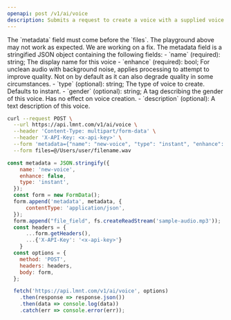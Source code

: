 ```yaml
---
openapi: post /v1/ai/voice
description: Submits a request to create a voice with a supplied voice configuration and a batch of input audio data.
---
```

<Warning>
The `metadata` field must come before the `files`. The playground above may not work as expected. We are working on a fix.
</Warning>

<Note>
The metadata field is a stringified JSON object containing the following fields:
- `name` (required): string; The display name for this voice 
- `enhance` (required): bool; For unclean audio with background noise, applies processing to attempt to improve quality. Not on by default as it can also degrade quality in some circumstances. 
- `type` (optional): string; The type of voice to create. Defaults to instant. 
- `gender` (optional): string; A tag describing the gender of this voice. Has no effect on voice creation. 
- `description` (optional): A text description of this voice.
</Note>

<RequestExample>

```bash cURL
curl --request POST \
  --url https://api.lmnt.com/v1/ai/voice \
  --header 'Content-Type: multipart/form-data' \
  --header 'X-API-Key: <x-api-key>' \
  --form 'metadata={"name": "new-voice", "type": "instant", "enhance": false}; type=application/json' \
  --form files=@/Users/user/filename.wav
```

```javascript JavaScript
const metadata = JSON.stringify({
    name: 'new-voice',
    enhance: false,
    type: 'instant',
  });
  const form = new FormData();
  form.append('metadata', metadata, {
      contentType: 'application/json',
  });
  form.append("file_field", fs.createReadStream('sample-audio.mp3'));
  const headers = {
      ...form.getHeaders(),
      ...{'X-API-Key': '<x-api-key>'}
    } 
  const options = {
    method: 'POST',
    headers: headers,
    body: form,
  };

  fetch('https://api.lmnt.com/v1/ai/voice', options)
    .then(response => response.json())
    .then(data => console.log(data))
    .catch(err => console.error(err));
```
</RequestExample>
